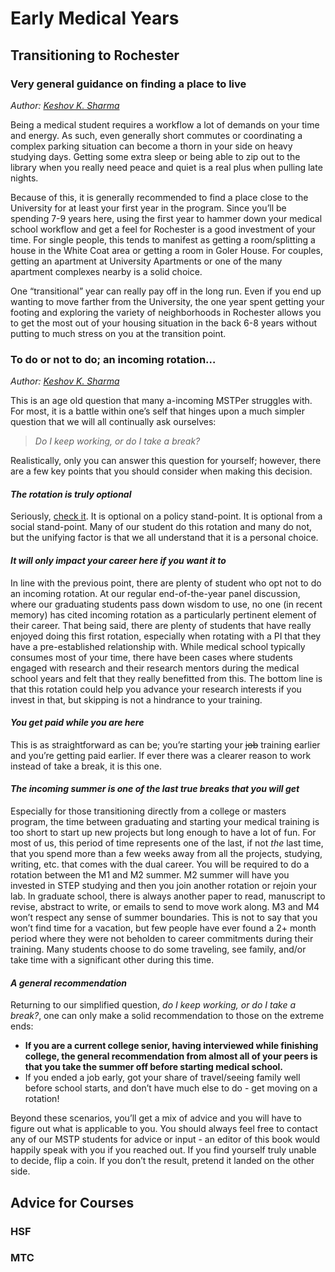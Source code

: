 # Early Medical Years {-}

## Transitioning to Rochester {-}

### Very general guidance on finding a place to live {-}

*Author: [Keshov K. Sharma](mailto:keshov_sharma@urmc.rochester.edu)*

Being a medical student requires a workflow a lot of demands on your time and energy. As such, even generally short commutes or coordinating a complex parking situation can become a thorn in your side on heavy studying days. Getting some extra sleep or being able to zip out to the library when you really need peace and quiet is a real plus when pulling late nights.

Because of this, it is generally recommended to find a place close to the University for at least your first year in the program. Since you'll be spending 7-9 years here, using the first year to hammer down your medical school workflow and get a feel for Rochester is a good investment of your time. For single people, this tends to manifest as getting a room/splitting a house in the White Coat area or getting a room in Goler House. For couples, getting an apartment at University Apartments or one of the many apartment complexes nearby is a solid choice.

One "transitional" year can really pay off in the long run. Even if you end up wanting to move farther from the University, the one year spent getting your footing and exploring the variety of neighborhoods in Rochester allows you to get the most out of your housing situation in the back 6-8 years without putting to much stress on you at the transition point.

### To do or not to do; an incoming rotation... {-#inc_rot}

*Author: [Keshov K. Sharma](mailto:keshov_sharma@urmc.rochester.edu)*

This is an age old question that many a-incoming MSTPer struggles with. For most, it is a battle within one's self that hinges upon a much simpler question that we will all continually ask ourselves:

> *Do I keep working, or do I take a break?*

Realistically, only you can answer this question for yourself; however, there are a few key points that you should consider when making this decision.

#### *The rotation is truly optional* {-}

Seriously, [check it](https://www.urmc.rochester.edu/education/md-phd/students/student-handbook/curriculum/year-one.aspx). It is optional on a policy stand-point. It is optional from a social stand-point. Many of our student do this rotation and many do not, but the unifying factor is that we all understand that it is a personal choice.

#### *It will only impact your career here if you want it to* {-}

In line with the previous point, there are plenty of student who opt not to do an incoming rotation. At our regular end-of-the-year panel discussion, where our graduating students pass down wisdom to use, no one (in recent memory) has cited incoming rotation as a particularly pertinent element of their career. That being said, there are plenty of students that have really enjoyed doing this first rotation, especially when rotating with a PI that they have a pre-established relationship with. While medical school typically consumes most of your time, there have been cases where students engaged with research and their research mentors during the medical school years and felt that they really benefitted from this. The bottom line is that this rotation could help you advance your research interests if you invest in that, but skipping is not a hindrance to your training.

#### *You get paid while you are here* {-}

This is as straightforward as can be; you're starting your ~~job~~ training earlier and you're getting paid earlier. If ever there was a clearer reason to work instead of take a break, it is this one.

#### *The incoming summer is one of the last true breaks that you will get* {-}

Especially for those transitioning directly from a college or masters program, the time between graduating and starting your medical training is too short to start up new projects but long enough to have a lot of fun. For most of us, this period of time represents one of the last, if not *the* last time, that you spend more than a few weeks away from all the projects, studying, writing, etc. that comes with the dual career. You will be required to do a rotation between the M1 and M2 summer. M2 summer will have you invested in STEP studying and then you join another rotation or rejoin your lab. In graduate school, there is always another paper to read, manuscript to revise, abstract to write, or emails to send to move work along. M3 and M4 won't respect any sense of summer boundaries. This is not to say that you won't find time for a vacation, but few people have ever found a 2+ month period where they were not beholden to career commitments during their training. Many students choose to do some traveling, see family, and/or take time with a significant other during this time.

#### *A general recommendation* {-}

Returning to our simplified question, *do I keep working, or do I take a break?*, one can only make a solid recommendation to those on the extreme ends:

- **If you are a current college senior, having interviewed while finishing college, the general recommendation from almost all of your peers is that you take the summer off before starting medical school.**
- If you ended a job early, got your share of travel/seeing family well before school starts, and don't have much else to do - get moving on a rotation!

Beyond these scenarios, you'll get a mix of advice and you will have to figure out what is applicable to you. You should always feel free to contact any of our MSTP students for advice or input - an editor of this book would happily speak with you if you reached out. If you find yourself truly unable to decide, flip a coin. If you don't the result, pretend it landed on the other side.

## Advice for Courses

### HSF

### MTC
